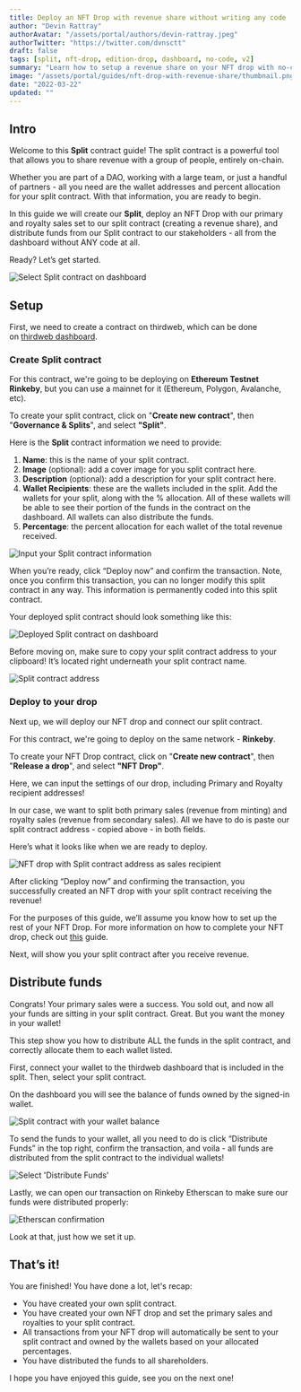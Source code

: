 ```yaml
---
title: Deploy an NFT Drop with revenue share without writing any code
author: "Devin Rattray"
authorAvatar: "/assets/portal/authors/devin-rattray.jpeg"
authorTwitter: "https://twitter.com/dvnsctt"
draft: false
tags: [split, nft-drop, edition-drop, dashboard, no-code, v2]
summary: "Learn how to setup a revenue share on your NFT drop with no-code."
image: "/assets/portal/guides/nft-drop-with-revenue-share/thumbnail.png"
date: "2022-03-22"
updated: ""
---
```


## Intro

Welcome to this **Split** contract guide! The split contract is a powerful tool that allows you to share revenue with a group of people, entirely on-chain.

Whether you are part of a DAO, working with a large team, or just a handful of partners - all you need are the wallet addresses and percent allocation for your split contract. With that information, you are ready to begin.

In this guide we will create our **Split**, deploy an NFT Drop with our primary and royalty sales set to our split contract (creating a revenue share), and distribute funds from our Split contract to our stakeholders - all from the dashboard without ANY code at all.

Ready? Let’s get started.

![Select Split contract on dashboard](/assets/portal/guides/nft-drop-with-revenue-share/select-split-from-dashboard.png)

## Setup

First, we need to create a contract on thirdweb, which can be done on [thirdweb dashboard](https://thirdweb.com/dashboard).

### Create Split contract

For this contract, we're going to be deploying on **Ethereum Testnet Rinkeby**, but you can use a mainnet for it (Ethereum, Polygon, Avalanche, etc).

To create your split contract, click on "**Create new contract**", then "**Governance & Splits**", and select **"Split"**.

Here is the **Split** contract information we need to provide:

1. **Name**: this is the name of your split contract. 
2. **Image** (optional): add a cover image for you split contract here.
3. **Description** (optional): add a description for your split contract here.
4. **Wallet Recipients**: these are the wallets included in the split. Add the wallets for your split, along with the % allocation. All of these wallets will be able to see their portion of the funds in the contract on the dashboard. All wallets can also distribute the funds.
5. **Percentage**: the percent allocation for each wallet of the total revenue received. 

![Input your Split contract information](/assets/portal/guides/nft-drop-with-revenue-share/deploy-new-split-contract.png)

When you’re ready, click “Deploy now” and confirm the transaction. Note, once you confirm this transaction, you can no longer modify this split contract in any way. This information is permanently coded into this split contract.

Your deployed split contract should look something like this:

![Deployed Split contract on dashboard](/assets/portal/guides/nft-drop-with-revenue-share/deployed-split-contract.png)

Before moving on, make sure to copy your split contract address to your clipboard! It’s located right underneath your split contract name.

![Split contract address](/assets/portal/guides/nft-drop-with-revenue-share/split-contract-address.png)

### Deploy to your drop

Next up, we will deploy our NFT drop and connect our split contract.

For this contract, we're going to deploy on the same network - **Rinkeby**.

To create your NFT Drop contract, click on "**Create new contract**", then "**Release a drop**", and select **"NFT Drop"**.

Here, we can input the settings of our drop, including Primary and Royalty recipient addresses!

In our case, we want to split both primary sales (revenue from minting) and royalty sales (revenue from secondary sales). All we have to do is paste our split contract address - copied above - in both fields. 

Here’s what it looks like when we are ready to deploy.

![NFT drop with Split contract address as sales recipient](/assets/portal/guides/nft-drop-with-revenue-share/deploy-nft-drop.png)

After clicking “Deploy now” and confirming the transaction, you successfully created an NFT drop with your split contract receiving the revenue!

For the purposes of this guide, we’ll assume you know how to set up the rest of your NFT Drop. For more information on how to complete your NFT drop, check out [this](https://portal.thirdweb.com/guides/release-an-nft-drop-with-no-code) guide. 

Next, will show you your split contract after you receive revenue.

## Distribute funds

Congrats! Your primary sales were a success. You sold out, and now all your funds are sitting in your split contract. Great. But you want the money in your wallet! 

This step show you how to distribute ALL the funds in the split contract, and correctly allocate them to each wallet listed.

First, connect your wallet to the thirdweb dashboard that is included in the split. Then, select your split contract.

On the dashboard you will see the balance of funds owned by the signed-in wallet.

![Split contract with your wallet balance](/assets/portal/guides/nft-drop-with-revenue-share/split-contract-with-funds.png)

To send the funds to your wallet, all you need to do is click “Distribute Funds” in the top right, confirm the transaction, and voila - all funds are distributed from the split contract to the individual wallets!

![Select 'Distribute Funds'](/assets/portal/guides/nft-drop-with-revenue-share/select-distribute-funds.png)

Lastly, we can open our transaction on Rinkeby Etherscan to make sure our funds were distributed properly:

![Etherscan confirmation](/assets/portal/guides/nft-drop-with-revenue-share/etherscan-confirmation.png)

Look at that, just how we set it up.

## That’s it!

You are finished! You have done a lot, let's recap:

- You have created your own split contract.
- You have created your own NFT drop and set the primary sales and royalties to your split contract.
- All transactions from your NFT drop will automatically be sent to your split contract and owned by the wallets based on your allocated percentages.
- You have distributed the funds to all shareholders.

I hope you have enjoyed this guide, see you on the next one!